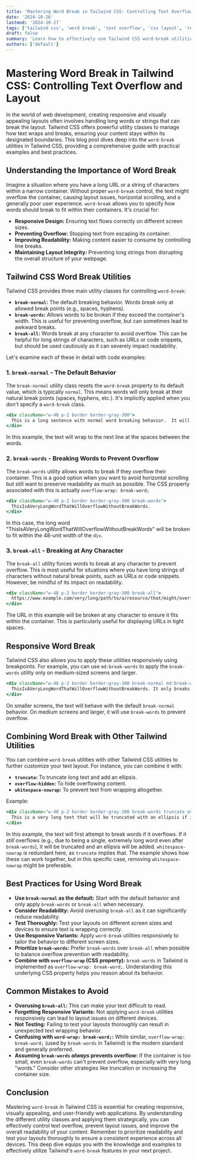 ```yaml
---
title: 'Mastering Word Break in Tailwind CSS: Controlling Text Overflow and Layout'
date: '2024-10-26'
lastmod: '2024-10-27'
tags: ['tailwind css', 'word break', 'text overflow', 'css layout', 'responsive design', 'front-end development']
draft: false
summary: 'Learn how to effectively use Tailwind CSS word-break utilities to control text overflow, prevent layout issues, and improve the readability of your web applications. Includes detailed explanations, code examples, and best practices.'
authors: ['default']
---
```


# Mastering Word Break in Tailwind CSS: Controlling Text Overflow and Layout

In the world of web development, creating responsive and visually appealing layouts often involves handling long words or strings that can break the layout.  Tailwind CSS offers powerful utility classes to manage how text wraps and breaks, ensuring your content stays within its designated boundaries. This blog post dives deep into the `word-break` utilities in Tailwind CSS, providing a comprehensive guide with practical examples and best practices.

## Understanding the Importance of Word Break

Imagine a situation where you have a long URL or a string of characters within a narrow container.  Without proper `word-break` control, the text might overflow the container, causing layout issues, horizontal scrolling, and a generally poor user experience.  `word-break` allows you to specify how words should break to fit within their containers.  It's crucial for:

*   **Responsive Design:** Ensuring text flows correctly on different screen sizes.
*   **Preventing Overflow:** Stopping text from escaping its container.
*   **Improving Readability:**  Making content easier to consume by controlling line breaks.
*   **Maintaining Layout Integrity:** Preventing long strings from disrupting the overall structure of your webpage.

## Tailwind CSS Word Break Utilities

Tailwind CSS provides three main utility classes for controlling `word-break`:

*   **`break-normal`:**  The default breaking behavior. Words break only at allowed break points (e.g., spaces, hyphens).
*   **`break-words`:** Allows words to be broken if they exceed the container's width.  This is useful for preventing overflow, but can sometimes lead to awkward breaks.
*   **`break-all`:** Words break at any character to avoid overflow. This can be helpful for long strings of characters, such as URLs or code snippets, but should be used cautiously as it can severely impact readability.

Let's examine each of these in detail with code examples:

### 1. `break-normal` - The Default Behavior

The `break-normal` utility class resets the `word-break` property to its default value, which is typically `normal`. This means words will only break at their natural break points (spaces, hyphens, etc.).  It's implicitly applied when you don't specify a `word-break` class.

```jsx
<div className="w-48 p-2 border border-gray-300">
  This is a long sentence with normal word breaking behavior.  It will break at spaces.
</div>
```

In this example, the text will wrap to the next line at the spaces between the words.

### 2. `break-words` - Breaking Words to Prevent Overflow

The `break-words` utility allows words to break if they overflow their container.  This is a good option when you want to avoid horizontal scrolling but still want to preserve readability as much as possible.  The CSS property associated with this is actually `overflow-wrap: break-word;`

```jsx
<div className="w-48 p-2 border border-gray-300 break-words">
  ThisIsAVeryLongWordThatWillOverflowWithoutBreakWords.
</div>
```

In this case, the long word "ThisIsAVeryLongWordThatWillOverflowWithoutBreakWords" will be broken to fit within the 48-unit width of the `div`.

### 3. `break-all` - Breaking at Any Character

The `break-all` utility forces words to break at any character to prevent overflow.  This is most useful for situations where you have long strings of characters without natural break points, such as URLs or code snippets.  However, be mindful of its impact on readability.

```jsx
<div className="w-48 p-2 border border-gray-300 break-all">
  https://www.example.com/very/long/path/to/a/resource/that/might/overflow.html
</div>
```

The URL in this example will be broken at any character to ensure it fits within the container.  This is particularly useful for displaying URLs in tight spaces.

## Responsive Word Break

Tailwind CSS also allows you to apply these utilities responsively using breakpoints.  For example, you can use `md:break-words` to apply the `break-words` utility only on medium-sized screens and larger.

```jsx
<div className="w-48 p-2 border border-gray-300 break-normal md:break-words">
  ThisIsAVeryLongWordThatWillOverflowWithoutBreakWords. It only breaks on medium screens and above.
</div>
```

On smaller screens, the text will behave with the default `break-normal` behavior. On medium screens and larger, it will use `break-words` to prevent overflow.

## Combining Word Break with Other Tailwind Utilities

You can combine `word-break` utilities with other Tailwind CSS utilities to further customize your text layout. For instance, you can combine it with:

*   **`truncate`:**  To truncate long text and add an ellipsis.
*   **`overflow-hidden`:** To hide overflowing content.
*   **`whitespace-nowrap`:** To prevent text from wrapping altogether.

Example:

```jsx
<div className="w-48 p-2 border border-gray-300 break-words truncate overflow-hidden whitespace-nowrap">
  This is a very long text that will be truncated with an ellipsis if it overflows.
</div>
```

In this example, the text will first attempt to break words if it overflows. If it *still* overflows (e.g., due to being a single, extremely long word even after `break-words`), it will be truncated and an ellipsis will be added.  `whitespace-nowrap` is redundant here, as `truncate` implies that.  The example shows how these can work together, but in this specific case, removing `whitespace-nowrap` might be preferable.

## Best Practices for Using Word Break

*   **Use `break-normal` as the default:** Start with the default behavior and only apply `break-words` or `break-all` when necessary.
*   **Consider Readability:**  Avoid overusing `break-all` as it can significantly reduce readability.
*   **Test Thoroughly:** Test your layouts on different screen sizes and devices to ensure text is wrapping correctly.
*   **Use Responsive Variants:**  Apply `word-break` utilities responsively to tailor the behavior to different screen sizes.
*   **Prioritize `break-words`:** Prefer `break-words` over `break-all` when possible to balance overflow prevention with readability.
*   **Combine with `overflow-wrap` (CSS property):** `break-words` in Tailwind is implemented as `overflow-wrap: break-word;`.  Understanding this underlying CSS property helps you reason about its behavior.

## Common Mistakes to Avoid

*   **Overusing `break-all`:** This can make your text difficult to read.
*   **Forgetting Responsive Variants:** Not applying `word-break` utilities responsively can lead to layout issues on different devices.
*   **Not Testing:** Failing to test your layouts thoroughly can result in unexpected text wrapping behavior.
*   **Confusing with `word-wrap: break-word;`:** While similar, `overflow-wrap: break-word;` (used by `break-words` in Tailwind) is the modern standard and generally preferred.
*   **Assuming `break-words` *always* prevents overflow:** If the container is too small, even `break-words` can't prevent overflow, especially with very long "words."  Consider other strategies like truncation or increasing the container size.

## Conclusion

Mastering `word-break` in Tailwind CSS is essential for creating responsive, visually appealing, and user-friendly web applications. By understanding the different utility classes and applying them strategically, you can effectively control text overflow, prevent layout issues, and improve the overall readability of your content.  Remember to prioritize readability and test your layouts thoroughly to ensure a consistent experience across all devices. This deep dive equips you with the knowledge and examples to effectively utilize Tailwind's `word-break` features in your next project.
